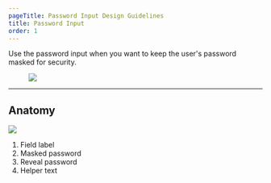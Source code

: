 ```yaml
---
pageTitle: Password Input Design Guidelines
title: Password Input
order: 1
---
```


<PageContent componentName="password_input" type="design">

<LeadParagraph>
  Use the password input when you want to keep the user's password masked for
  security.
</LeadParagraph>

<figure>
  <div className="image-container">
    <img
      src="../../images/inputs/password-input-example.png"
      alt=" "
    />
  </div>
</figure>

---

## Anatomy

![](../../images/inputs/password-input-anatomy.png)

1. Field label
1. Masked password
1. Reveal password
1. Helper text

</PageContent>
